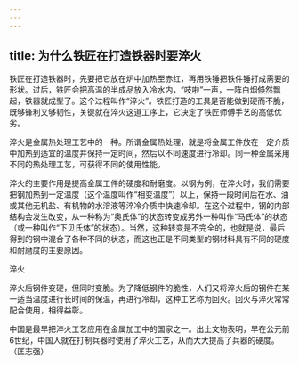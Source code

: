 ```yaml
---
---
---
```

title: 为什么铁匠在打造铁器时要淬火
---




铁匠在打造铁器时，先要把它放在炉中加热至赤红，再用铁锤把铁件锤打成需要的形状。过后，铁匠会把高温的半成品放入冷水内，“吱啦”一声，一阵白烟倏然飘起，铁器就成型了。这个过程叫作“淬火”。铁匠打造的工具是否能做到硬而不脆，既够锋利又够韧性，关键就在淬火这道工序上，它决定了铁匠师傅手艺的高低优劣。

淬火是金属热处理工艺中的一种。所谓金属热处理，就是将金属工件放在一定介质中加热到适宜的温度并保持一定时间，然后以不同速度进行冷却。同一种金属采用不同的热处理工艺，可获得不同的使用性能。

淬火的主要作用是提高金属工件的硬度和耐磨度。以钢为例，在淬火时，我们需要把钢加热到一定温度（这个温度叫作“相变温度”）以上，保持一段时间后在水、油或其他无机盐、有机物的水溶液等淬冷介质中快速冷却。在这个过程中，钢的内部结构会发生改变，从一种称为“奥氏体”的状态转变成另外一种叫作“马氏体”的状态（或一种叫作“下贝氏体”的状态）。当然，这种转变是不完全的，也就是说，最后得到的钢中混合了各种不同的状态，而这也正是不同类型的钢材料具有不同的硬度和耐磨度的主要原因。

淬火



淬火后钢件变硬，但同时变脆。为了降低钢件的脆性，人们又将淬火后的钢件在某一适当温度进行长时间的保温，再进行冷却，这种工艺称为回火。回火与淬火常常配合使用，相得益彰。

中国是最早把淬火工艺应用在金属加工中的国家之一。出土文物表明，早在公元前6世纪，中国人就在打制兵器时使用了淬火工艺，从而大大提高了兵器的硬度。（匡志强）